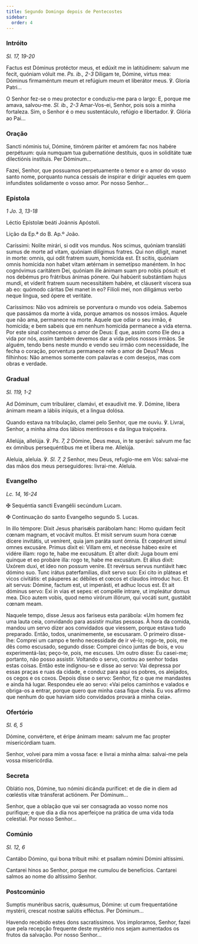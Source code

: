 ```yaml
---
title: Segundo Domingo depois de Pentecostes
sidebar:
  order: 4
---
```


### Intróito

<em>Sl. 17, 19-20</em>

<div class="side-by-side not-content">

Factus est Dóminus protéctor meus, et edúxit me in latitúdinem: salvum me fecit, quóniam vóluit me. <em>Ps. ib., 2-3</em> Díligam te, Dómine, virtus mea: Dóminus firmaméntum meum et refúgium meum et liberátor meus. ℣. Gloria Patri...

O Senhor fez-se o meu protector e conduziu-me para o largo: E, porque me amava, salvou-me. <em>Sl. ib., 2-3</em> Amar-Vos-ei, Senhor, pois sois a minha fortaleza. Sim, o Senhor é o meu sustentáculo, refúgio e libertador. ℣. Glória ao Pai...

</div>

### Oração

<div class="side-by-side not-content">

Sancti nóminis tui, Dómine, timórem páriter et amórem fac nos habére perpétuum: quia numquam tua gubernatióne destítuis, quos in soliditáte tuæ dilectiónis instítuis. Per Dóminum...

Fazei, Senhor, que possuamos perpetuamente o temor e o amor do vosso santo nome, porquanto nunca cessais de inspirar e dirigir aqueles em quem infundistes solidamente o vosso amor. Por nosso Senhor...

</div>

### Epístola

<em>1 Jo. 3, 13-18</em>

<div class="side-by-side not-content">

Léctio Epístolæ beáti Joánnis Apóstoli.

Lição da Ep.ª do B. Ap.º João.

Caríssimi: Nolíte mirári, si odit vos mundus. Nos scimus, quóniam transláti sumus de morte ad vitam, quóniam dilígimus fratres. Qui non díligit, manet in morte: omnis, qui odit fratrem suum, homícida est. Et scitis, quóniam omnis homícida non habet vitam ætérnam in semetípso manéntem. In hoc cognóvimus caritátem Dei, quóniam ille ánimam suam pro nobis pósuit: et nos debémus pro frátribus ánimas pónere. Qui habúerit substántiam hujus mundi, et víderit fratrem suum necessitátem habére, et cláuserit víscera sua ab eo: quómodo cáritas Dei manet in eo? Filíoli mei, non diligámus verbo neque lingua, sed ópere et veritáte.

Caríssimos: Não vos admireis se porventura o mundo vos odeia. Sabemos que passámos da morte à vida, porque amamos os nossos irmãos. Aquele que não ama, permanece na morte. Aquele que odiar o seu irmão, é homicida; e bem sabeis que em nenhum homicida permanece a vida eterna. Por este sinal conhecemos o amor de Deus: É que, assim como Ele deu a vida por nós, assim também devemos dar a vida pelos nossos irmãos. Se alguém, tendo bens neste mundo e vendo seu irmão com necessidade, lhe fecha o coração, porventura permanece nele o amor de Deus? Meus filhinhos: Não amemos somente com palavras e com desejos, mas com obras e verdade.

</div>

### Gradual

<em>Sl. 119, 1-2</em>

<div class="side-by-side not-content">

Ad Dóminum, cum tribulárer, clamávi, et exaudívit me. ℣. Dómine, libera ánimam meam a lábiis iníquis, et a lingua dolósa.

Quando estava na tribulação, clamei pelo Senhor, que me ouviu. ℣. Livrai, Senhor, a minha alma dos lábios mentirosos e da língua traiçoeira.

Allelúja, allelúja. ℣. <em>Ps. 7, 2</em> Dómine, Deus meus, in te sperávi: salvum me fac ex ómnibus persequéntibus me et líbera me. Allelúja.

Aleluia, aleluia. ℣. <em>Sl. 7, 2</em> Senhor, meu Deus, refugio-me em Vós: salvai-me das mãos dos meus perseguidores: livrai-me. Aleluia.

</div>

### Evangelho

<em>Lc. 14, 16-24</em>

<div class="side-by-side not-content">

<span class="cross text-red-500">✠</span> Sequéntia sancti Evangélii secúndum Lucam.

<span class="cross text-red-500">✠</span> Continuação do santo Evangelho segundo
S. Lucas.

In illo témpore: Dixit Jesus pharisǽis parábolam hanc: Homo quidam fecit cœnam magnam, et vocávit multos. Et misit servum suum hora cœnæ dícere invitátis, ut venírent, quia jam paráta sunt ómnia. Et cœpérunt simul omnes excusáre. Primus dixit ei: Villam emi, et necésse hábeo exíre et vidére illam: rogo te, habe me excusátum. Et alter dixit: Juga boum emi quinque et eo probáre illa: rogo te, habe me excusátum. Et álius dixit: Uxórem duxi, et ídeo non possum veníre. Et revérsus servus nuntiávit hæc dómino suo. Tunc irátus paterfamílias, dixit servo suo: Exi cito in pláteas et vicos civitátis: et páuperes ac débiles et cœcos et claudos íntroduc huc. Et ait servus: Dómine, factum est, ut imperásti, et adhuc locus est. Et ait dóminus servo: Exi in vias et sepes: et compélle intrare, ut impleátur domus mea. Dico autem vobis, quod nemo virórum illórum, qui vocáti sunt, gustábit cœnam meam.

Naquele tempo, disse Jesus aos fariseus esta parábola: «Um homem fez uma lauta ceia, convidando para assistir muitas pessoas. À hora da comida, mandou um servo dizer aos convidados que viessem, porque estava tudo preparado. Então, todos, unanimemente, se escusaram. O primeiro disse-lhe: Comprei um campo e tenho necessidade de ir vê-lo; rogo-te, pois, me dês como escusado, segundo disse: Comprei cinco juntas de bois, e vou experimentá-las; peço-te, pois, me escuses. Um outro disse: Eu casei-me; portanto, não posso assistir. Voltando o servo, contou ao senhor todas estas coisas. Então este indignou-se e disse ao servo: Vai depressa por essas praças e ruas da cidade, e conduz para aqui os pobres, os aleijados, os cegos e os coxos. Depois disse o servo: Senhor, fiz o que me mandastes e ainda há lugar. Respondeu ele ao servo: «Vai pelos caminhos e valados e obriga-os a entrar, porque quero que minha casa fique cheia. Eu vos afirmo que nenhum do que haviam sido convidados provará a minha ceia».

</div>

### Ofertório

<em>Sl. 6, 5</em>

<div class="side-by-side not-content">

Dómine, convértere, et éripe ánimam meam: salvum me fac propter misericórdiam tuam.

Senhor, volvei para mim a vossa face: e livrai a minha alma: salvai-me pela vossa misericórdia.

</div>

### Secreta

<div class="side-by-side not-content">

Oblátio nos, Dómine, tuo nómini dicánda puríficet: et de die in diem ad cœléstis vitæ tránsferat actiónem. Per Dóminum...

Senhor, que a oblação que vai ser consagrada ao vosso nome nos purifique; e que dia a dia nos aperfeiçoe na prática de uma vida toda celestial. Por nosso Senhor...

</div>

### Comúnio

<em>Sl. 12, 6</em>

<div class="side-by-side not-content">

Cantábo Dómino, qui bona tríbuit mihi: et psallam nómini Dómini altíssimi.

Cantarei hinos ao Senhor, porque me cumulou de benefícios. Cantarei salmos ao nome do altíssimo Senhor.

</div>

### Postcomúnio

<div class="side-by-side not-content">

Sumptis munéribus sacris, quǽsumus, Dómine: ut cum frequentatióne mystérii, crescat nostræ salútis efféctus. Per Dóminum...

Havendo recebido estes dons sacratíssimos. Vos imploramos, Senhor, fazei que pela recepção frequente deste mystério nos sejam aumentados os frutos da salvação. Por nosso Senhor...

</div>
